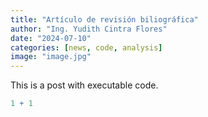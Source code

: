 ```yaml
---
title: "Artículo de revisión biliográfica"
author: "Ing. Yudith Cintra Flores"
date: "2024-07-10"
categories: [news, code, analysis]
image: "image.jpg"
---
```


This is a post with executable code.

```r
1 + 1
```

